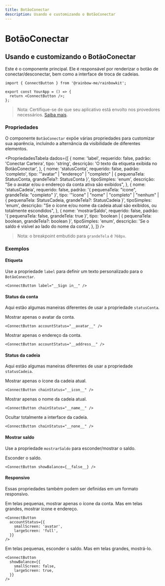 ```yaml
---
title: BotãoConectar
description: Usando e customizando o BotãoConectar
---
```


# BotãoConectar

## Usando e customizando o BotãoConectar

Este é o componente principal. Ele é responsável por renderizar o botão de conectar/desconectar, bem como a interface de troca de cadeias.

```tsx
import { ConnectButton } from '@rainbow-me/rainbowkit';

export const YourApp = () => {
  return <ConnectButton />;
};
```

> Nota: Certifique-se de que seu aplicativo está envolto nos provedores necessários. [Saiba mais](/docs/installation#wrap-providers).

### Propriedades

O componente `BotãoConectar` expõe várias propriedades para customizar sua aparência, incluindo a alternância da visibilidade de diferentes elementos.

<PropriedadesTabela
  dados={[
    {
      nome: 'label',
      requerido: false,
      padrão: 'Conectar Carteira',
      tipo: 'string',
      descrição: 'O texto da etiqueta exibida no BotãoConectar',
    },
    {
      nome: 'statusConta',
      requerido: false,
      padrão: 'completo',
      tipo: '"avatar" | "endereço" | "completo" | { pequenaTela: StatusConta, grandeTela?: StatusConta }',
      tipoSimples: 'enum',
      descrição:
        "Se o avatar e/ou o endereço da conta ativa são exibidos",
    },
    {
      nome: 'statusCadeia',
      requerido: false,
      padrão: '{ pequenaTela: "ícone", grandeTela: "completo" }',
      tipo: '"ícone" | "nome" | "completo" | "nenhum" | { pequenaTela: StatusCadeia, grandeTela?: StatusCadeia }',
      tipoSimples: 'enum',
      descrição:
        "Se o ícone e/ou nome da cadeia atual são exibidos, ou totalmente escondidos",
    },
    {
      nome: 'mostrarSaldo',
      requerido: false,
      padrão: '{ pequenaTela: false, grandeTela: true }',
      tipo: 'boolean | { pequenaTela: boolean, grandeTela?: boolean }',
      tipoSimples: 'enum',
      descrição:
        'Se o saldo é visível ao lado do nome da conta',
    },
  ]}
/>

> Nota: o breakpoint embutido para `grandeTela` é `768px`.

### Exemplos

#### Etiqueta

Use a propriedade `label` para definir um texto personalizado para o `BotãoConectar`.

```tsx
<ConnectButton label="__Sign in__" />
```

#### Status da conta

Aqui estão algumas maneiras diferentes de usar a propriedade `statusConta`.

Mostrar apenas o avatar da conta.

```tsx
<ConnectButton accountStatus="__avatar__" />
```

Mostrar apenas o endereço da conta.

```tsx
<ConnectButton accountStatus="__address__" />
```

#### Status da cadeia

Aqui estão algumas maneiras diferentes de usar a propriedade `statusCadeia`.

Mostrar apenas o ícone da cadeia atual.

```tsx
<ConnectButton chainStatus="__icon__" />
```

Mostrar apenas o nome da cadeia atual.

```tsx
<ConnectButton chainStatus="__name__" />
```

Ocultar totalmente a interface da cadeia.

```tsx
<ConnectButton chainStatus="__none__" />
```

#### Mostrar saldo

Use a propriedade `mostrarSaldo` para esconder/mostrar o saldo.

Esconder o saldo.

```tsx
<ConnectButton showBalance={__false__} />
```

#### Responsivo

Essas propriedades também podem ser definidas em um formato responsivo.

Em telas pequenas, mostrar apenas o ícone da conta. Mas em telas grandes, mostrar ícone e endereço.

```tsx
<ConnectButton
  accountStatus={{
    smallScreen: 'avatar',
    largeScreen: 'full',
  }}
/>
```

Em telas pequenas, esconder o saldo. Mas em telas grandes, mostrá-lo.

```tsx
<ConnectButton
  showBalance={{
    smallScreen: false,
    largeScreen: true,
  }}
/>
```
